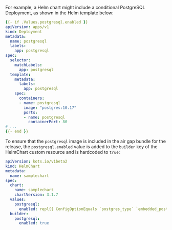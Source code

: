 For example, a Helm chart might include a conditional PostgreSQL Deployment, as shown in the Helm template below:

```yaml
{{- if .Values.postgresql.enabled }}
apiVersion: apps/v1
kind: Deployment
metadata:
  name: postgresql
  labels:
    app: postgresql
spec:
  selector:
    matchLabels:
      app: postgresql
  template:
    metadata:
      labels:
        app: postgresql
    spec:
      containers:
      - name: postgresql
        image: "postgres:10.17"
        ports:
        - name: postgresql
          containerPort: 80
# ...
{{- end }}
```

To ensure that the `postgresql` image is included in the air gap bundle for the release, the `postgresql.enabled` value is added to the `builder` key of the HelmChart custom resource and is hardcoded to `true`:

```yaml
apiVersion: kots.io/v1beta2
kind: HelmChart
metadata:
  name: samplechart
spec:
  chart:
    name: samplechart
    chartVersion: 3.1.7
  values:
    postgresql:
      enabled: repl{{ ConfigOptionEquals `postgres_type` `embedded_postgres`}}
  builder:
    postgresql:
      enabled: true
```